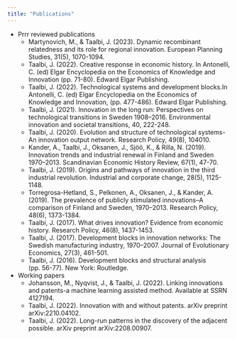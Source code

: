 ---
title: "Publications"
---
* Prrr reviewed publications
    + Martynovich, M., & Taalbi, J. (2023). Dynamic recombinant relatedness and its role for regional innovation. European Planning Studies, 31(5), 1070-1094.
    + Taalbi, J. (2022). Creative response in economic history. In Antonelli, C. (ed) Elgar Encyclopedia on the Economics of Knowledge and Innovation (pp. 71-80). Edward Elgar Publishing.
    + Taalbi, J. (2022). Technological systems and development blocks.In Antonelli, C. (ed) Elgar Encyclopedia on the Economics of Knowledge and Innovation, (pp. 477-486). Edward Elgar Publishing.
    + Taalbi, J. (2021). Innovation in the long run: Perspectives on technological transitions in Sweden 1908–2016. Environmental innovation and societal transitions, 40, 222-248.
    + Taalbi, J. (2020). Evolution and structure of technological systems-An innovation output network. Research Policy, 49(8), 104010.
    + Kander, A., Taalbi, J., Oksanen, J., Sjöö, K., & Rilla, N. (2019). Innovation trends and industrial renewal in Finland and Sweden 1970–2013. Scandinavian Economic History Review, 67(1), 47-70.
    + Taalbi, J. (2019). Origins and pathways of innovation in the third industrial revolution. Industrial and corporate change, 28(5), 1125-1148.
    + Torregrosa-Hetland, S., Pelkonen, A., Oksanen, J., & Kander, A. (2019). The prevalence of publicly stimulated innovations–A comparison of Finland and Sweden, 1970–2013. Research Policy, 48(6), 1373-1384.
    + Taalbi, J. (2017). What drives innovation? Evidence from economic history. Research Policy, 46(8), 1437-1453.
    + Taalbi, J. (2017). Development blocks in innovation networks: The Swedish manufacturing industry, 1970–2007. Journal of Evolutionary Economics, 27(3), 461-501.
    + Taalbi, J. (2016). Development blocks and structural analysis (pp. 56-77). New York: Routledge.

* Working papers
    + Johansson, M., Nyqvist, J., & Taalbi, J. (2022). Linking innovations and patents-a machine learning assisted method. Available at SSRN 4127194.
    + Taalbi, J. (2022). Innovation with and without patents. arXiv preprint arXiv:2210.04102.
    + Taalbi, J. (2022). Long-run patterns in the discovery of the adjacent possible. arXiv preprint arXiv:2208.00907.
